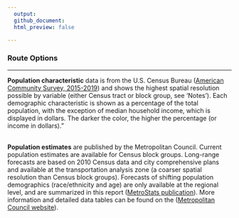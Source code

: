```yaml
---
  output: 
  github_document:
  html_preview: false

---
```

  
### Route Options
  
-----
  
  **Population characteristic** data is from the U.S. Census Bureau (<a href ="https://www.census.gov/programs-surveys/acs" target = "_blank">American Community Survey, 2015-2019</a>) and shows the highest spatial resolution possible by variable (either Census tract or block group, see 'Notes'). Each demographic characteristic is shown as a percentage of the total population, with the exception of median household income, which is displayed in dollars. The darker the color, the higher the percentage (or income in dollars)."
<br><br>

**Population estimates** are published by the Metropolitan Council. Current population estimates are available for Census block groups. Long-range forecasts are based on 2010 Census data and city comprehensive plans and available at the transportation analysis zone (a coarser spatial resolution than Census block groups). Forecasts of shifting population demographics (race/ethnicity and age) are only available at the regional level, and are summarized in this report (<a href="https://metrocouncil.org/Data-and-Maps/Publications-And-Resources/MetroStats/Land-Use-and-Development/Steady-Growth-and-Big-Changes-Ahead-Regional-Forec.aspx" target="_blank">MetroStats publication</a>). More information and detailed data tables can be found on the (<a href ="https://metrocouncil.org/Data-and-Maps/Research-and-Data/Thrive-2040-Forecasts.aspx" target = "_blank">Metropolitan Council website</a>).

